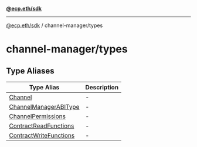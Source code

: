 [**@ecp.eth/sdk**](../../index.mdx)

***

[@ecp.eth/sdk](/sdk-reference/index.mdx) / channel-manager/types

# channel-manager/types

## Type Aliases

| Type Alias | Description |
| ------ | ------ |
| [Channel](/sdk-reference/channel-manager/types/type-aliases/Channel.mdx) | - |
| [ChannelManagerABIType](/sdk-reference/channel-manager/types/type-aliases/ChannelManagerABIType.mdx) | - |
| [ChannelPermissions](/sdk-reference/channel-manager/types/type-aliases/ChannelPermissions.mdx) | - |
| [ContractReadFunctions](/sdk-reference/channel-manager/types/type-aliases/ContractReadFunctions.mdx) | - |
| [ContractWriteFunctions](/sdk-reference/channel-manager/types/type-aliases/ContractWriteFunctions.mdx) | - |
